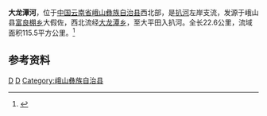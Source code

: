 {{Otheruses|大龙潭河|other=同名或類似名的其它條目描述}}
{{Infobox River
  | river_name      = 大龙潭河
  | image_name      =
  | image_size      = 
  | caption         = 
  | origin          = [[云南省|云南省]][[峨山彝族自治县|峨山彝族自治县]][[富良棚乡|富良棚乡]]大假佐
  | mouth           = 云南省峨山彝族自治县[[大龙潭乡|大龙潭乡]]大平田[[扒河|扒河]]
  | length          = 22.6 公里
  | elevation       = 
  | mouth_elevation =
  | discharge       = 
  | watershed       = 115.1 平方公里
}}
'''大龙潭河'''，位于[[中国|中国]][[云南省|云南省]][[峨山彝族自治县|峨山彝族自治县]]西北部，是[[扒河|扒河]]左岸支流，发源于峨山县[[富良棚乡|富良棚乡]]大假佐，西北流经[[大龙潭乡|大龙潭乡]]，至大平田入扒河。全长22.6公里，流域面积115.5平方公里。<ref name="中国河湖大典">{{cite book zh |author=《[[中国河湖大典|中国河湖大典]]》编纂委员会 |title=《中国河湖大典·珠江卷》 |format=M |edition=1 |location=北京 |publisher=中国水利水电出版社 |date=2013年1月 |pages=413页 |id= ISBN 978-7-5170-0561-2}}</ref>
==参考资料==
{{reflist}}
[[Category:红河水系|D]]
[[Category:玉溪河流|D]]
[[Category:峨山彝族自治县|Category:峨山彝族自治县]]